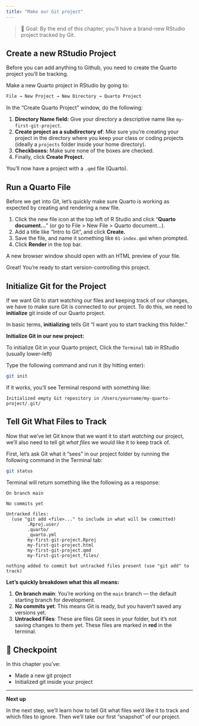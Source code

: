 ```yaml
---
title: "Make our Git project"
---
```


> 🎯 Goal: By the end of this chapter, you’ll have a brand-new RStudio project tracked by Git.

## Create a new RStudio Project

Before you can add anything to Github, you need to create the Quarto project you'll be tracking.

Make a new Quarto project in RStudio by going to:

``` bash
File → New Project → New Directory → Quarto Project
```

In the "Create Quarto Project" window, do the following:

1.  **Directory Name field:** Give your directory a descriptive name like `my-first-git-project`.
2.  **Create project as a subdirectory of**: Mke sure you're creating your project in the directory where you keep your class or coding projects (ideally a `projects` folder inside your home directory).
3.  **Checkboxes:** Make sure none of the boxes are checked.
4.  Finally, click **Create Project.**

You’ll now have a project with a `.qmd` file (Quarto).

## Run a Quarto File

Before we get into Git, let’s quickly make sure Quarto is working as expected by creating and rendering a new file.

1.  Click the new file icon at the top left of R Studio and click "**Quarto document...**" (or go to File \> New File \> Quarto document...).
2.  Add a title like "Intro to Git", and click **Create.**
3.  Save the file, and name it something like `01-index.qmd` when prompted.
4.  Click **Render** in the top bar.

A new browser window should open with an HTML preview of your file.

Great! You’re ready to start version-controlling this project.

## Initialize Git for the Project

If we want Git to start watching our files and keeping track of our changes, we have to make sure Git is connected to our project. To do this, we need to **initialize** git inside of our Quarto project.

In basic terms, **initializing** tells Git "I want you to start tracking this folder.”

**Initialize Git in our new project:**

To initialize Git in your Quarto project, Click the `Terminal` tab in RStudio (usually lower-left)

Type the following command and run it (by hitting enter):

``` bash
git init
```

If it works, you’ll see Terminal respond with something like:

`Initialized empty Git repository in /Users/yourname/my-quarto-project/.git/`

## Tell Git What Files to Track

Now that we've let Git know that we want it to start *watching* our project, we'll also need to tell git *what files* we would like it to keep track of.

First, let’s ask Git what it "sees" in our project folder by running the following command in the Terminal tab:

``` bash
git status
```

Terminal will return something like the following as a response:

```         
On branch main

No commits yet

Untracked files:
  (use "git add <file>..." to include in what will be committed)
        .Rproj.user/
        .quarto/
        _quarto.yml
        my-first-git-project.Rproj
        my-first-git-project.html
        my-first-git-project.qmd
        my-first-git-project_files/

nothing added to commit but untracked files present (use "git add" to track)
```

**Let's quickly breakdown what this all means:**

1.  **On branch main**: You're working on the `main` branch — the default starting branch for development.
2.  **No commits yet**: This means Git is ready, but you haven’t saved any versions yet.
3.  **Untracked Files**: These are files Git sees in your folder, but it’s not saving changes to them yet. These files are marked in **red** in the terminal.

## 🎯 Checkpoint

In this chapter you've:

 - Made a new git project
 - Initialized git inside your project

---

**Next up**

In the next step, we'll learn how to tell Git what files we'd like it to track and which files to ignore. Then we'll take our first "snapshot" of our project.
